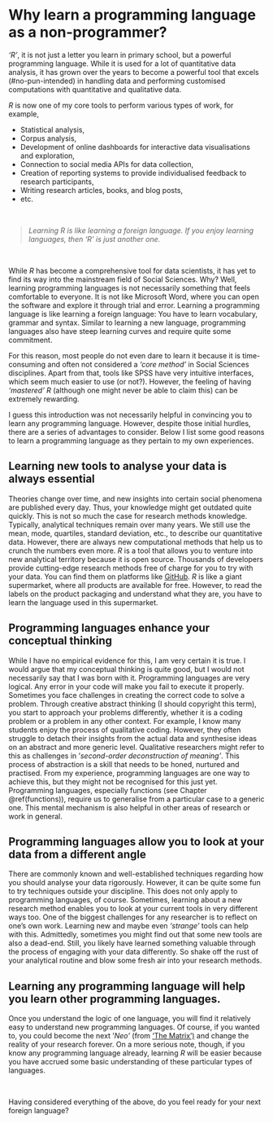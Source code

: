 # Why learn a programming language as a non-programmer? {#why-learn-a-programming-language-as-a-non-programmer}

*'R'*, it is not just a letter you learn in primary school, but a powerful programming language. While it is used for a lot of quantitative data analysis, it has grown over the years to become a powerful tool that excels (\#no-pun-intended) in handling data and performing customised computations with quantitative and qualitative data.

*R* is now one of my core tools to perform various types of work, for example,

-   Statistical analysis,
-   Corpus analysis,
-   Development of online dashboards for interactive data visualisations and exploration,
-   Connection to social media APIs for data collection,
-   Creation of reporting systems to provide individualised feedback to research participants,
-   Writing research articles, books, and blog posts,
-   etc.

</br>

> *Learning R is like learning a foreign language. If you enjoy learning languages, then 'R' is just another one.*

</br>

While *R* has become a comprehensive tool for data scientists, it has yet to find its way into the mainstream field of Social Sciences. Why? Well, learning programming languages is not necessarily something that feels comfortable to everyone. It is not like Microsoft Word, where you can open the software and explore it through trial and error. Learning a programming language is like learning a foreign language: You have to learn vocabulary, grammar and syntax. Similar to learning a new language, programming languages also have steep learning curves and require quite some commitment.

For this reason, most people do not even dare to learn it because it is time-consuming and often not considered a *'core method'* in Social Sciences disciplines. Apart from that, tools like SPSS have very intuitive interfaces, which seem much easier to use (or not?). However, the feeling of having *'mastered'* *R* (although one might never be able to claim this) can be extremely rewarding.

I guess this introduction was not necessarily helpful in convincing you to learn any programming language. However, despite those initial hurdles, there are a series of advantages to consider. Below I list some good reasons to learn a programming language as they pertain to my own experiences.

## Learning new tools to analyse your data is always essential {#learning-new-tools-to-analyse-your-data-is-always-essential}

Theories change over time, and new insights into certain social phenomena are published every day. Thus, your knowledge might get outdated quite quickly. This is not so much the case for research methods knowledge. Typically, analytical techniques remain over many years. We still use the mean, mode, quartiles, standard deviation, etc., to describe our quantitative data. However, there are always new computational methods that help us to crunch the numbers even more. *R* is a tool that allows you to venture into new analytical territory because it is open source. Thousands of developers provide cutting-edge research methods free of charge for you to try with your data. You can find them on platforms like [GitHub](https://github.com "GitHub"){target="_blank"}. *R* is like a giant supermarket, where all products are available for free. However, to read the labels on the product packaging and understand what they are, you have to learn the language used in this supermarket.

## Programming languages enhance your conceptual thinking {#programming-languages-enhance-your-conceptual-thinking}

While I have no empirical evidence for this, I am very certain it is true. I would argue that my conceptual thinking is quite good, but I would not necessarily say that I was born with it. Programming languages are very logical. Any error in your code will make you fail to execute it properly. Sometimes you face challenges in creating the correct code to solve a problem. Through creative abstract thinking (I should copyright this term), you start to approach your problems differently, whether it is a coding problem or a problem in any other context. For example, I know many students enjoy the process of qualitative coding. However, they often struggle to detach their insights from the actual data and synthesise ideas on an abstract and more generic level. Qualitative researchers might refer to this as challenges in '*second-order deconstruction of meaning'*. This process of abstraction is a skill that needs to be honed, nurtured and practised. From my experience, programming languages are one way to achieve this, but they might not be recognised for this just yet. Programming languages, especially functions (see Chapter \@ref(functions)), require us to generalise from a particular case to a generic one. This mental mechanism is also helpful in other areas of research or work in general.

## Programming languages allow you to look at your data from a different angle {#programming-languages-allow-you-to-look-at-your-data-from-a-different-angle}

There are commonly known and well-established techniques regarding how you should analyse your data rigorously. However, it can be quite some fun to try techniques outside your discipline. This does not only apply to programming languages, of course. Sometimes, learning about a new research method enables you to look at your current tools in very different ways too. One of the biggest challenges for any researcher is to reflect on one's own work. Learning new and maybe even *'strange'* tools can help with this. Admittedly, sometimes you might find out that some new tools are also a dead-end. Still, you likely have learned something valuable through the process of engaging with your data differently. So shake off the rust of your analytical routine and blow some fresh air into your research methods.

## Learning any programming language will help you learn other programming languages. {#learning-any-programming-language-will-help-you-learn-other-programming-languages.}

Once you understand the logic of one language, you will find it relatively easy to understand new programming languages. Of course, if you wanted to, you could become the next '*Neo'* (from ['The Matrix')](https://www.imdb.com/title/tt0133093/?ref_=ext_shr_lnk "'The Matrix'"){target="_blank"} and change the reality of your research forever. On a more serious note, though, if you know any programming language already, learning *R* will be easier because you have accrued some basic understanding of these particular types of languages.

</br>

Having considered everything of the above, do you feel ready for your next foreign language?

